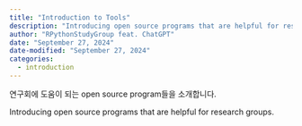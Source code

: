 ```yaml
---
title: "Introduction to Tools"
description: "Introducing open source programs that are helpful for research groups"
author: "RPythonStudyGroup feat. ChatGPT"
date: "September 27, 2024"
date-modified: "September 27, 2024"
categories:
  - introduction
---
```


::: {.content-visible when-profile="ko"}
연구회에 도움이 되는 open source program들을 소개합니다.
:::

::: {.content-visible when-profile="en"}
Introducing open source programs that are helpful for research groups.
:::
